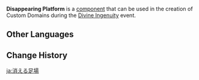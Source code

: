{{Component Infobox
|id          = 3004
|image       = Item Disappearing Platform.png
|load        = 3
|description = A platform that appears and disappears at intervals.
|placement   = Free
|category    = Mechanisms
|size        = 5 · 5 · 2
}}
'''Disappearing Platform''' is a [[component]] that can be used in the creation of Custom Domains during the [[Divine Ingenuity]] event.

==Other Languages==
{{Other Languages
|default_hidden = 1
|en      = Disappearing Platform
|zhs     = 诡隐平台
|zhs_rm  = Guǐ Yǐn Píngtái
|zht     = 詭隱平臺
|zht_rm  = Guǐ Yǐn Píngtái
|ja      = 消える足場
|ja_rm   = Kieru Ashiba
|ko      = 은신 플랫폼
|ko_rm   = Eunsin Peullaetpom
|es      = Plataforma fugaz
|fr      = Plateforme instable
|ru      = Исчезающая платформа
|th      = แท่นที่ซ่อนเร้น
|th_rm   = 
|vi      = Nền Bí Ẩn
|de      = Verschwindende Plattform
|id      = Lantai Kamuflase
|pt      = Plataforma de Desaparecimento
|tr      = Kaybolan Platform
|it      = Piattaforma mobile
}}

==Change History==
{{Change History|2.5}}

[[ja:消える足場]]